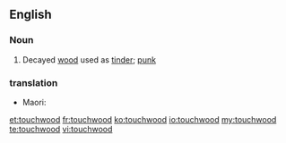 ==English==

===Noun===
{{en-noun|-}}

# Decayed [[wood]] used as [[tinder]]; [[punk]]

===translation===
{{trans-top|dry material used for fire lighting}}
* Maori: {{t|mi|pangē}}
{{trans-mid}}
{{trans-bottom}}
[[et:touchwood]]
[[fr:touchwood]]
[[ko:touchwood]]
[[io:touchwood]]
[[my:touchwood]]
[[te:touchwood]]
[[vi:touchwood]]